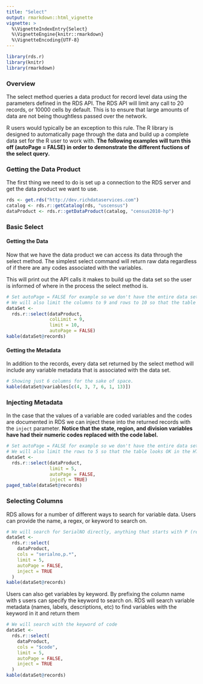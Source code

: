 ```yaml
---
title: "Select"
output: rmarkdown::html_vignette
vignette: >
  %\VignetteIndexEntry{Select}
  %\VignetteEngine{knitr::rmarkdown}
  %\VignetteEncoding{UTF-8}
---
```


<style>
  table {
     width: 100%;
  }
  
  th, td {
    font-size: 8pt;
  }
</style>

```r
library(rds.r)
library(knitr)
library(rmarkdown)
```
### Overview 

The select method queries a data product for record level data using the parameters defined in the RDS API. The RDS API will limit any call to 20 records, or 10000 cells by default. This is to ensure that large amounts of data are not being thoughtless passed over the network.

R users would typically be an exception to this rule. The R library is designed to automatically page through the data and build up a complete data set for the R user to work with. **The following examples will turn this off (autoPage = FALSE) in order to demonstrate the different fuctions of the select query.**

### Getting the Data Product

The first thing we need to do is set up a connection to the RDS server and get the data product we want to use.

```r
rds <- get.rds("http://dev.richdataservices.com")
catalog <- rds.r::getCatalog(rds, "uscensus")
dataProduct <- rds.r::getDataProduct(catalog, "census2010-hp")
```

### Basic Select 


#### Getting the Data

Now that we have the data product we can access its data through the select method. The simplest select command will return raw data regardless of if there are any codes associated with the variables. 

This will print out the API calls it makes to build up the data set so the user is informed of where in the process the select method is. 

```r
# Set autoPage = FALSE for example so we don't have the entire data set.
# We will also limit the columns to 9 and rows to 10 so that the table looks OK in the HTML.
dataSet <-
  rds.r::select(dataProduct,
                colLimit = 9,
                limit = 10,
                autoPage = FALSE)
kable(dataSet@records)
```

#### Getting the Metadata

In addition to the records, every data set returned by the select method will include any variable metadata that is associated with the data set. 

```r
# Showing just 6 columns for the sake of space.
kable(dataSet@variables[c(4, 3, 7, 6, 1, 13)])
```

### Injecting Metadata

In the case that the values of a variable are coded variables and the codes are documented in RDS we can inject these into the returned records with the `inject` parameter. **Notice that the state, region, and division variables have had their numeric codes replaced with the code label.**

```r
# Set autoPage = FALSE for example so we don't have the entire data set.
# We will also limit the rows to 5 so that the table looks OK in the HTML.
dataSet <-
  rds.r::select(dataProduct,
                limit = 5,
                autoPage = FALSE,
                inject = TRUE)
paged_table(dataSet@records)
```

### Selecting Columns

RDS allows for a number of different ways to search for variable data. Users can provide the name, a regex, or keyword to search on. 

```r
# We will search for SerialNO directly, anything that starts with P (regex)
dataSet <-
  rds.r::select(
    dataProduct,
    cols = "serialno,p.*",
    limit = 5,
    autoPage = FALSE,
    inject = TRUE
  )
kable(dataSet@records)
```

Users can also get variables by keyword. By prefixing the column name with `$` users can specify the keyword to search on. RDS will search variable metadata (names, labels, descriptions, etc) to find variables with the keyword in it and return them
```r
# We will search with the keyword of code
dataSet <-
  rds.r::select(
    dataProduct,
    cols = "$code",
    limit = 5,
    autoPage = FALSE,
    inject = TRUE
  )
kable(dataSet@records)
```